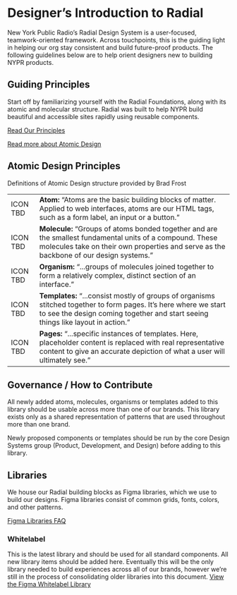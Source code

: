 
<Meta title="For Designers/Intro" />


# Designer’s Introduction to Radial

New York Public Radio’s Radial Design System is a user-focused, teamwork-oriented framework. Across touchpoints, this is the guiding light in helping our org stay consistent and build future-proof products. The following guidelines below are to help orient designers new to building NYPR products.

  

## Guiding Principles

Start off by familiarizing yourself with the Radial Foundations, along with its atomic and molecular structure. Radial was built to help NYPR build beautiful and accessible sites rapidly using reusable components.

  

[Read Our Principles](https://docs.google.com/document/d/1dwYRObMVdD9I-Mt1VJDZXheDNwFPTOHK4CZxzRa58ik/edit?pli=1#)

[Read more about Atomic Design](https://atomicdesign.bradfrost.com/table-of-contents/)

  

## Atomic Design Principles

Definitions of Atomic Design structure provided by Brad Frost

  
|  |  |
|--|--|
| ICON TBD | **Atom:** “Atoms are the basic building blocks of matter. Applied to web interfaces, atoms are our HTML tags, such as a form label, an input or a button.” |
| ICON TBD | **Molecule:** “Groups of atoms bonded together and are the smallest fundamental units of a compound. These molecules take on their own properties and serve as the backbone of our design systems.” |
| ICON TBD | **Organism:** “...groups of molecules joined together to form a relatively complex, distinct section of an interface.” |
| ICON TBD | **Templates:** “...consist mostly of groups of organisms stitched together to form pages. It’s here where we start to see the design coming together and start seeing things like layout in action.” |
| ICON TBD | **Pages:** “...specific instances of templates. Here, placeholder content is replaced with real representative content to give an accurate depiction of what a user will ultimately see.” |

## Governance / How to Contribute

All newly added atoms, molecules, organisms or templates added to this library should be usable across more than one of our brands. This library exists only as a shared representation of patterns that are used throughout more than one brand.

  

Newly proposed components or templates should be run by the core Design Systems group (Product, Development, and Design) before adding to this library.

  

## Libraries

We house our Radial building blocks as Figma libraries, which we use to build our designs. Figma libraries consist of common grids, fonts, colors, and other patterns.

  

[Figma Libraries FAQ](https://help.figma.com/hc/en-us/articles/360041051154)

  

### Whitelabel

This is the latest library and should be used for all standard components. All new library items should be added here. Eventually this will be the only library needed to build experiences across all of our brands, however we’re still in the process of consolidating older libraries into this document. [View the Figma Whitelabel Library](https://www.figma.com/file/6mNJjcAldqrElBDDFTR8ui/Whitelabel-In-Progress-MASTER?node-id=0%3A1)
